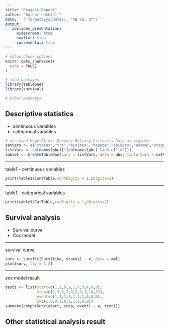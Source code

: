 ```yaml
---
title: "Project Report"
author: "Author name(s) "
date: '`r format(Sys.Date(), "%B %d, %Y")`'
output:
   ioslides_presentation:
     widescreen: true
     smaller: true
     incremental: true
---
```


```r
# setup chunk options
knitr::opts_chunk$set(
  echo = FALSE
)

# load packages
library(tableone)
library(survival)

# other packages
```

## Descriptive statistics
- continuous variables
- categorical variables

```r
# use Load Mayo Clinic Primary Biliary Cirrhosis Data as example
catVars <- c("status","trt","ascites","hepato","spiders","edema","stage")
listVars <- colnames(pbc)[!(colnames(pbc) %in% c("id"))]
table1 <- CreateTableOne(vars = listVars, data = pbc, factorVars = catVars,strata = c("trt"))
```

---

table1 - continuous variables
```r
print(table1$ContTable,contDigits = 1,pDigits=2)
```

---

table1 - categorical variables
```r
print(table1$CatTable,catDigits = 1,pDigits=2)
```

## Survival analysis
- Survival curve
- Cox model

---

survival curve

``` r
surv <- survfit(Surv(time, status) ~ x, data = aml) 
plot(surv, lty = 1:2) 
```

---

cox model result
``` r
test1 <- list(start=c(1,2,5,2,1,7,3,4,8,8), 
              stop=c(2,3,6,7,8,9,9,9,14,17), 
              event=c(1,1,1,1,1,1,1,0,0,0), 
              x=c(1,0,0,1,0,1,1,1,0,0)) 
summary(coxph(Surv(start, stop, event) ~ x, test1))
```

## Other statistical analysis result
